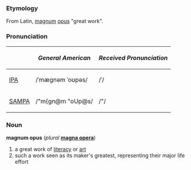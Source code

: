 ===Etymology===
From Latin, [[magnum]] [[opus]] "great work". 

===Pronunciation===
{| border=1 cellpadding=5
! !! ''General American'' !! ''Received Pronunciation''
|-
| [[w:IPA|IPA]] || /ˈmæɡnəm ˈoʊpəs/ || /ˈ/
|-
| [[w:SAMPA|SAMPA]] || /"m{gn@m "oUp@s/ || /"/
|}

===Noun===
'''magnum opus''' (''plural'' '''[[magna opera]]''')
#a great work of [[literacy]] or [[art]]
#such a work seen as its maker's greatest, representing their major life effort